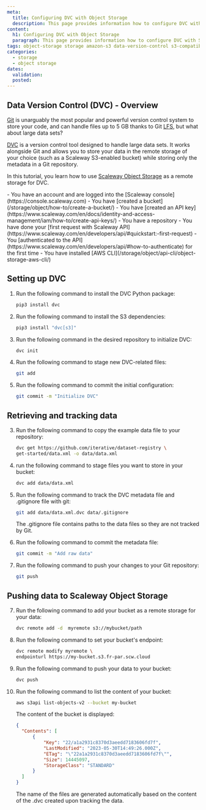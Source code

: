 ```yaml
---
meta:
  title: Configuring DVC with Object Storage
  description: This page provides information how to configure DVC with Scaleway Object Storage.
content:
  h1: Configuring DVC with Object Storage
  paragraph: This page provides information how to configure DVC with Scaleway Object Storage.
tags: object-storage storage amazon-s3 data-version-control s3-compatible dvc-bucket machine-learning data-science
categories:
  - storage
  - object storage
dates:
  validation: 
  posted: 
---
```


## Data Version Control (DVC) - Overview

[Git](https://git-scm.com) is unarguably the most popular and powerful version control system to store your code, and can handle files up to 5 GB thanks to Git [LFS](https://git-lfs.com/), but what about large data sets?

[DVC](https://dvc.org) is a version control tool designed to handle large data sets. It works alongside Git and allows you to store your data in the remote storage of your choice (such as a Scaleway S3-enabled bucket) while storing only the metadata in a Git repository.

In this tutorial, you learn how to use [Scaleway Object Storage](https://www.scaleway.com/en/object-storage/) as a remote storage for DVC.

<Macro id="iam-requirements" />
 
<Message type="requirement">
  - You have an account and are logged into the [Scaleway console](https://console.scaleway.com)
  - You have [created a bucket](/storage/object/how-to/create-a-bucket/)
  - You have [created an API key](https://www.scaleway.com/en/docs/identity-and-access-management/iam/how-to/create-api-keys/)
  - You have a repository
  - You have done your [first request with Scaleway API](https://www.scaleway.com/en/developers/api/#quickstart:-first-request)
  - You [authenticated to the API](https://www.scaleway.com/en/developers/api/#how-to-authenticate) for the first time 
  - You have installed [AWS CLI](/storage/object/api-cli/object-storage-aws-cli/)
</Message> 

## Setting up DVC

1. Run the following command to install the DVC Python package:
    ```bash
    pip3 install dvc
    ```

2. Run the following command to install the S3 dependencies:
    ```bash
    pip3 install "dvc[s3]"
    ```

3. Run the following command in the desired repository to initialize DVC:
    ```bash
    dvc init
    ```

4. Run the following command to stage new DVC-related files:
    ```bash
    git add
    ```

5. Run the following command to commit the initial configuration:
    ```bash
    git commit -m "Initialize DVC"
    ```

## Retrieving and tracking data

3. Run the following command to copy the example data file to your repository:
    ```bash
    dvc get https://github.com/iterative/dataset-registry \
    get-started/data.xml -o data/data.xml
    ```

4. run the following command to stage files you want to store in your bucket:
    ```bash
    dvc add data/data.xml
    ```

5. Run the following command to track the DVC metadata file and .gitignore file with git:
    ```bash
    git add data/data.xml.dvc data/.gitignore
    ```

    <Message type="note">
      The .gitignore file contains paths to the data files so they are not tracked by Git.
    </Message>

6. Run the following command to commit the metadata file:
    ```bash
    git commit -m "Add raw data"
    ```

7. Run the following command to push your changes to your Git repository:
   ```bash
   git push
   ```
  
## Pushing data to Scaleway Object Storage

7. Run the following command to add your bucket as a remote storage for your data:
   ```bash
   dvc remote add -d  myremote s3://mybucket/path
   ```

8. Run the following command to set your bucket's endpoint:
    ```bash
    dvc remote modify myremote \
    endpointurl https://my-bucket.s3.fr-par.scw.cloud
    ```

9. Run the following command to push your data to your bucket:
    ```bash
    dvc push
    ```

10. Run the following command to list the content of your bucket:
    ```bash
    aws s3api list-objects-v2 --bucket my-bucket
    ```

    The content of the bucket is displayed:

    ```json
    {
      "Contents": [
          {
              "Key": "22/a1a2931c8370d3aeedd7183606fd7f",
              "LastModified": "2023-05-30T14:49:26.000Z",
              "ETag": "\"22a1a2931c8370d3aeedd7183606fd7f\"",
              "Size": 14445097,
              "StorageClass": "STANDARD"
          }
      ]
    }
    ```

    <Message type="note">
      The name of the files are generated automatically based on the content of the .dvc created upon tracking the data.
    </Message>
